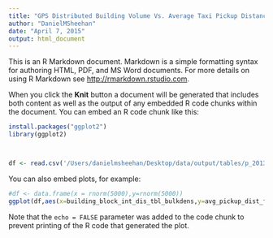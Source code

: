 ```yaml
---
title: "GPS Distributed Building Volume Vs. Average Taxi Pickup Distance from Roadbed"
author: "DanielMSheehan"
date: "April 7, 2015"
output: html_document
---
```


This is an R Markdown document. Markdown is a simple formatting syntax for authoring HTML, PDF, and MS Word documents. For more details on using R Markdown see <http://rmarkdown.rstudio.com>.

When you click the **Knit** button a document will be generated that includes both content as well as the output of any embedded R code chunks within the document. You can embed an R code chunk like this:

```r
install.packages("ggplot2")
library(ggplot2)



df <- read.csv('/Users/danielmsheehan/Desktop/data/output/tables/p_20130101_avg_dist.csv')
```

You can also embed plots, for example:

```r
#df <- data.frame(x = rnorm(5000),y=rnorm(5000))
ggplot(df,aes(x=building_block_int_dis_tbl_bulkdens,y=avg_pickup_dist_feet)) + geom_point(alpha = 0.3)
```

Note that the `echo = FALSE` parameter was added to the code chunk to prevent printing of the R code that generated the plot.
